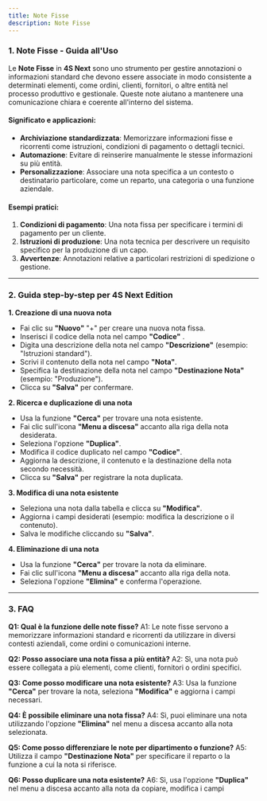 ```yaml
---
title: Note Fisse
description: Note Fisse
---
```


### 1. Note Fisse - Guida all'Uso

Le **Note Fisse** in **4S Next** sono uno strumento per gestire annotazioni o informazioni standard che devono essere associate in modo consistente a determinati elementi, come ordini, clienti, fornitori, o altre entità nel processo produttivo e gestionale. Queste note aiutano a mantenere una comunicazione chiara e coerente all'interno del sistema.

#### Significato e applicazioni:

* **Archiviazione standardizzata**: Memorizzare informazioni fisse e ricorrenti come istruzioni, condizioni di pagamento o dettagli tecnici.
* **Automazione**: Evitare di reinserire manualmente le stesse informazioni su più entità.
* **Personalizzazione**: Associare una nota specifica a un contesto o destinatario particolare, come un reparto, una categoria o una funzione aziendale.

#### Esempi pratici:

1. **Condizioni di pagamento**: Una nota fissa per specificare i termini di pagamento per un cliente.
2. **Istruzioni di produzione**: Una nota tecnica per descrivere un requisito specifico per la produzione di un capo.
3. **Avvertenze**: Annotazioni relative a particolari restrizioni di spedizione o gestione.

***

### 2.  Guida step-by-step per 4S Next Edition

**1. Creazione di una nuova nota**

* Fai clic su **"Nuovo"**  "+" per creare una nuova nota fissa.
* Inserisci il codice della nota nel campo **"Codice"** .
* Digita una descrizione della nota nel campo **"Descrizione"** (esempio: "Istruzioni standard").
* Scrivi il contenuto della nota nel campo **"Nota"**.
* Specifica la destinazione della nota nel campo **"Destinazione Nota"** (esempio: "Produzione").
* Clicca su **"Salva"** per confermare.

**2. Ricerca e duplicazione di una nota**

* Usa la funzione **"Cerca"** per trovare una nota esistente.
* Fai clic sull'icona **"Menu a discesa"** accanto alla riga della nota desiderata.
* Seleziona l'opzione **"Duplica"**.
* Modifica il codice duplicato nel campo **"Codice"**.
* Aggiorna la descrizione, il contenuto e la destinazione della nota secondo necessità.
* Clicca su **"Salva"** per registrare la nota duplicata.

**3. Modifica di una nota esistente**

* Seleziona una nota dalla tabella e clicca su **"Modifica"**.
* Aggiorna i campi desiderati (esempio: modifica la descrizione o il contenuto).
* Salva le modifiche cliccando su **"Salva"**.

**4. Eliminazione di una nota**

* Usa la funzione **"Cerca"** per trovare la nota da eliminare.
* Fai clic sull'icona **"Menu a discesa"** accanto alla riga della nota.
* Seleziona l'opzione **"Elimina"** e conferma l'operazione.

***

### 3. FAQ

**Q1: Qual è la funzione delle note fisse?**
A1: Le note fisse servono a memorizzare informazioni standard e ricorrenti da utilizzare in diversi contesti aziendali, come ordini o comunicazioni interne.

**Q2: Posso associare una nota fissa a più entità?**
A2: Sì, una nota può essere collegata a più elementi, come clienti, fornitori o ordini specifici.

**Q3: Come posso modificare una nota esistente?**
A3: Usa la funzione **"Cerca"** per trovare la nota, seleziona **"Modifica"** e aggiorna i campi necessari.

**Q4: È possibile eliminare una nota fissa?**
A4: Sì, puoi eliminare una nota utilizzando l'opzione **"Elimina"** nel menu a discesa accanto alla nota selezionata.

**Q5: Come posso differenziare le note per dipartimento o funzione?**
A5: Utilizza il campo **"Destinazione Nota"** per specificare il reparto o la funzione a cui la nota si riferisce.

**Q6: Posso duplicare una nota esistente?**
A6: Sì, usa l'opzione **"Duplica"** nel menu a discesa accanto alla nota da copiare, modifica i campi